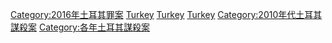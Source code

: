 [[Category:2016年土耳其罪案|Category:2016年土耳其罪案]]
[[Category:2016年各國謀殺案|Turkey]]
[[Category:2016年亞洲謀殺案|Turkey]]
[[Category:2016年歐洲謀殺案|Turkey]]
[[Category:2010年代土耳其謀殺案|Category:2010年代土耳其謀殺案]]
[[Category:各年土耳其謀殺案|Category:各年土耳其謀殺案]]